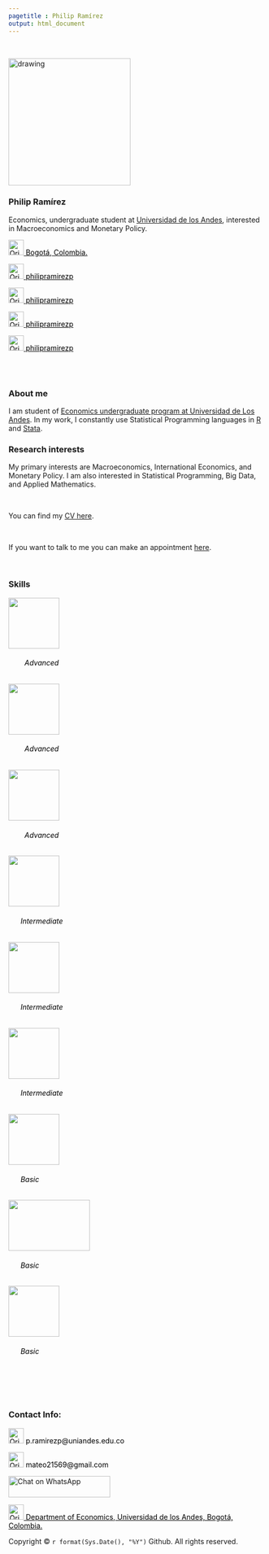 ```yaml
---
pagetitle : Philip Ramírez
output: html_document
---
```

<br> <!--- Agrega lineas en blanco --->

<!------------- Panel de la izquierda ------------->
<div class="col-sm-4">

<!-- Foto completa -->
<img src="./images/profile1.png" class="center" alt="drawing" width="240" height="250xº"/>

### **Philip Ramírez**
Economics, undergraduate student at [Universidad de los Andes](https://uniandes.edu.co/), interested in Macroeconomics and Monetary Policy.

<!-- Location -->
<a href="https://www.google.com/maps/place/Bogotá/@4.6486259,-74.2478944,11z/data=!3m1!4b1!4m5!3m4!1s0x8e3f9bfd2da6cb29:0x239d635520a33914!8m2!3d4.7109886!4d-74.072092" style="color:black;"> <img alt="Qries" src="./images/location.png" width=30" height="30">  Bogotá, Colombia.</a>

<!-- GitHub -->
<a href="https://github.com/philipramirezp" style="color:black;"> <img alt="Qries" src="./images/github.png" width=30" height="30">  philipramirezp</a>

<!-- Instagram -->
<a href="https://www.instagram.com/philipramirezp/" style="color:black;"> <img alt="Qries" src="./images/instagram.png" width=30" height="30">  philipramirezp</a>

<!-- LinkedIn -->
<a href="https://www.linkedin.com/in/philipramirezp/" style="color:black;"> <img alt="Qries" src="./images/linkedin.png" width=30" height="30">  philipramirezp</a>

<!-- Twitter -->
 <a href="https://x.com/philipramirezp" style="color:black;"> <img alt="Qries" src="./images/X_icon_2.svg.png" width=30" height="30">  philipramirezp</a> 

</div>
<!------------- Fin panel de la izquierda ------------->


<!------------- Panel de la derecha ------------->
<div class="col-sm-8">

<br>  </br> <!--- Agrega lineas en blanco --->

### **About me**

I am student of [Economics undergraduate program at Universidad de Los Andes](https://economia.uniandes.edu.co/programas/pregrado-en-economia). In my work, I constantly use Statistical Programming languages in [R](https://www.r-project.org/) and [Stata](https://www.stata.com/).

### **Research interests**
My primary interests are Macroeconomics, International Economics, and Monetary Policy. I am also interested in Statistical Programming, Big Data, and Applied Mathematics.

<br>

You can find my [CV here](https://philipramirezp.github.io/cv/CV_PhilipRamirez_ES.pdf).

<br>

If you want to talk to me you can make an appointment [here](https://calendly.com/philipramirezp).

<br>

### **Skills**
<p>  </p>

<div class="row featurette">
 
 <!--- Logo R --->
 <div class="col-12 col-sm-4">
 <a href="https://www.r-project.org/">
   <div class="featurette-icon"><img align=center src="./images/Rlogo.png" width=100" height="100"></div></a>
   <h6 align=left style="color:black;"> &#160; &#160; &#160; &#160; Advanced </h6>
 </div>
 
 <!--- Logo Stata --->
<div class="col-12 col-sm-4">
<a href="https://www.stata.com/">
  <div class="featurette-icon"><img align=center src="./images/stata-logo.png" width=100" height="100"></div></a>
   <h6 align=left style="color:black;"> &#160; &#160; &#160; &#160; Advanced </h6>
 </div>
 
<!--- Power BI --->
<div class="col-12 col-sm-4">
<a href="https://www.microsoft.com/es-es/power-platform/products/power-bi">
  <div class="featurette-icon"><img align=center src="./images/Microsoft-Power-BI-Logo.png" width=100" height="100"></div></a>
   <h6 align=left style="color:black;"> &#160; &#160; &#160; &#160; Advanced </h6>
 </div>

<!--- Logo SQL --->
  <div class="col-12 col-sm-4">
  <a href="https://es.wikipedia.org/wiki/SQL">
   <div class="featurette-icon"><img align=center src="./images/sql_logo.png" width=100" height="100"></div></a>
   <h6 align=left style="color:black;"> &#160; &#160; &#160; Intermediate </h6>
 </div>
 
<!-- Logo Excel -->
  <div class="col-12 col-sm-4">
  <a href="https://www.microsoft.com/es-co/microsoft-365/excel">
   <div class="featurette-icon"><img align=center src="./images/Microsoft-Excel-Logo.png" width=100" height="100"></div></a>
   <h6 align=left style="color:black;"> &#160; &#160; &#160; Intermediate </h6>
 </div>

<!-- Logo Excel -->
  <div class="col-12 col-sm-4">
  <a href="https://about.appsheet.com/home/">
   <div class="featurette-icon"><img align=center src="./images/appsheet.png" width=100" height="100"></div></a>
   <h6 align=left style="color:black;"> &#160; &#160; &#160; Intermediate </h6>
 </div>

  <!--- Logo Python --->
 <div class="col-12 col-sm-4">
 <a href="https://www.python.org/">
   <div class="featurette-icon"><img align=center src="./images/Python-logo.png" width=100" height="100"></div></a>
   <h6 align=left style="color:black;"> &#160; &#160; &#160; Basic </h6>
 </div>
 
<!--- Logo Power Automate --->
 <div class="col-12 col-sm-4">
 <a href="https://www.microsoft.com/es-es/power-platform/products/power-automate">
   <div class="featurette-icon"><img align=center src="./images/PALogo.png" width=160" height="100"></div></a>
   <h6 align=left style="color:black;"> &#160; &#160; &#160; Basic </h6>
 </div>

  <!--- Logo TeX --->
  <div class="col-12 col-sm-4">
  <a href="https://es.wikipedia.org/wiki/TeX">
   <div class="featurette-icon"><img align=center src="./images/Latex_logo.png" width=100" height="100"></div></a>
   <h6 align=left style="color:black;"> &#160; &#160; &#160; Basic </h6>
 </div>

</div>
<br>
<br>
<br>

### **Contact Info:**
<!-- Correo institucional -->
<p style="color:black"><img alt="Qries" src="./images/correo.png" width=30" height="30"> p.ramirezp@uniandes.edu.co </img></p>

<!-- Correo personal -->
<p style="color:black"><img alt="Qries" src="./images/correo.png" width=30" height="30"> mateo21569@gmail.com </img></p>

<!-- Whatsapp -->
<a aria-label="Chat on WhatsApp" href="https://wa.me/573124137625?text=Hola%20Philip!"><img alt="Chat on WhatsApp" src="./images/whatsapp.png" width=200" height="42.32"/>
<a />

<!-- Location -->
<a href="https://maps.app.goo.gl/oP7nkFyjngGzkJyS6" style="color:black;"> <img alt="Qries" src="./images/location.png" width=30" height="30">  Department of Economics, Universidad de los Andes, Bogotá, Colombia.</a>

<p>Copyright &copy; `r format(Sys.Date(), "%Y")` Github. All rights reserved.</p>

<!-- Tel -->
<!-- <img alt="Qries" src="./images/tel.png" width=30" height="30"> (+571) 3394949 Ext: 2430 </img> -->

</div> <!--- Fin del panel de la derecha --->
